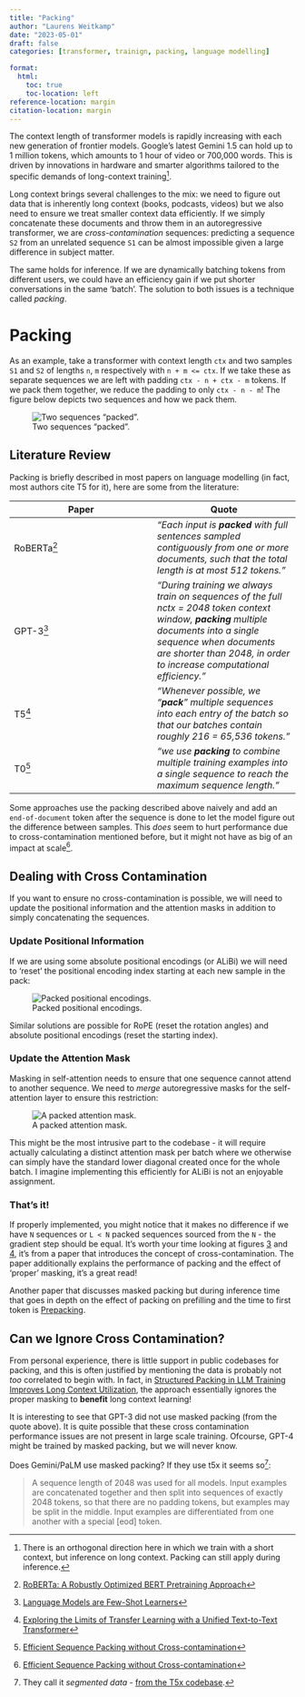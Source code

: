 ```yaml
---
title: "Packing"
author: "Laurens Weitkamp"
date: "2023-05-01"
draft: false
categories: [transformer, trainign, packing, language modelling]

format:
  html:
    toc: true
    toc-location: left
reference-location: margin
citation-location: margin
---
```


The context length of transformer models is rapidly increasing with each new generation of frontier models. Google's latest Gemini 1.5 can hold up to 1 million tokens, which amounts to 1 hour of video or 700,000 words. This is driven by innovations in hardware and smarter algorithms tailored to the specific demands of long-context training[^1].

[^1]: There is an orthogonal direction here in which we train with a short context, but inference on long context. Packing can still apply during inference.

Long context brings several challenges to the mix: we need to figure out data that is inherently long context (books, podcasts, videos) but we also need to ensure we treat smaller context data efficiently. If we simply concatenate these documents and throw them in an autoregressive transformer, we are *cross-contamination* sequences: predicting a sequence `S2` from an unrelated sequence `S1` can be almost impossible given a large difference in subject matter.

The same holds for inference. If we are dynamically batching tokens from different users, we could have an efficiency gain if we put shorter conversations in the same 'batch'. The solution to both issues is a technique called *packing*.

# Packing

As an example, take a transformer with context length `ctx` and two samples `S1` and `S2` of lengths `n`, `m` respectively with `n + m <= ctx`. If we take these as separate sequences we are left with padding `ctx - n + ctx - m` tokens. If we pack them together, we reduce the padding to only `ctx - n - m`! The figure below depicts two sequences and how we pack them.

![Two sequences "packed".](packed_sequences.png)


## Literature Review
Packing is briefly described in most papers on language modelling (in fact, most authors cite T5 for it), here are some from the literature:

| Paper | Quote |
| -- | -- |
| RoBERTa[^2] | *"Each input is ***packed*** with full sentences sampled contiguously from one or more documents, such that the total length is at most 512 tokens."* |
| GPT-3[^3] | *"During training we always train on sequences of the full nctx = 2048 token context window, ***packing*** multiple documents into a single sequence when documents are shorter than 2048, in order to increase computational efficiency."* |
| T5[^4] | *"Whenever possible, we “***pack***” multiple sequences into each entry of the batch so that our batches contain roughly 216 = 65,536 tokens."* |
| T0[^5] | *"we use ***packing*** to combine multiple training examples into a single sequence to reach the maximum sequence length."* |

[^2]: [RoBERTa: A Robustly Optimized BERT Pretraining Approach](https://arxiv.org/abs/1907.11692)
[^3]: [Language Models are Few-Shot Learners](https://arxiv.org/abs/2005.14165)
[^4]: [Exploring the Limits of Transfer Learning with a Unified Text-to-Text Transformer](https://arxiv.org/abs/1910.10683)
[^5]: [Multitask Prompted Training Enables Zero-Shot Task Generalization](https://arxiv.org/abs/2110.08207)

Some approaches use the packing described above naively and add an `end-of-document` token after the sequence is done to let the model figure out the difference between samples. This *does* seem to hurt performance due to cross-contamination mentioned before, but it might not have as big of an impact at scale[^5].

[^5]: [Efficient Sequence Packing without Cross-contamination](https://arxiv.org/abs/2107.02027)

## Dealing with Cross Contamination

If you want to ensure no cross-contamination is possible, we will need to update the positional information and the attention masks in addition to simply concatenating the sequences.

### Update Positional Information

If we are using some absolute positional encodings (or ALiBi) we will need to 'reset' the positional encoding index starting at each new sample in the pack:

![Packed positional encodings.](packed_positional_encoding.png)

Similar solutions are possible for RoPE (reset the rotation angles) and absolute positional encodings (reset the starting index).

### Update the Attention Mask
Masking in self-attention needs to ensure that one sequence cannot attend to another sequence.
We need to *merge* autoregressive masks for the self-attention layer to ensure this restriction:

![A packed attention mask.](packed_attention_mask.png)

This might be the most intrusive part to the codebase - it will require actually calculating a distinct attention mask per batch where we otherwise can simply have the standard lower diagonal created once for the whole batch. I imagine implementing this efficiently for ALiBi is not an enjoyable assignment.

### That's it!
If properly implemented, you might notice that it makes no difference if we have `N` sequences or `L < N` packed sequences sourced from the `N` - the gradient step should be equal. It's worth your time looking at figures [3](https://arxiv.org/pdf/2107.02027.pdf#page=7) and [4](https://arxiv.org/pdf/2107.02027.pdf#page=8), it's from a paper that introduces the concept of cross-contamination. The paper additionally explains the performance of packing and the effect of 'proper' masking, it's a great read!

Another paper that discusses masked packing but during inference time that goes in depth on the effect of packing on prefilling and the time to first token is [Prepacking](https://arxiv.org/abs/2404.09529).

## Can we Ignore Cross Contamination?
From personal experience, there is little support in public codebases for packing, and this is often justified by mentioning the data is probably not *too* correlated to begin with. In fact, in [Structured Packing in LLM Training Improves Long Context Utilization](https://arxiv.org/abs/2312.17296), the approach essentially ignores the proper masking to **benefit** long context learning!

It is interesting to see that GPT-3 did not use masked packing (from the quote above). It is quite possible that these cross contamination performance issues are not present in large scale training. Ofcourse, GPT-4 might be trained by masked packing, but we will never know.

Does Gemini/PaLM use masked packing? If they use t5x it seems so[^8]:

[^8]: They call it *segmented data* - [from the T5x codebase](https://github.com/google-research/t5x/blob/df5da64315dd8ee269626f66bf60eb8f12a37124/t5x/examples/t5/network.py#L310-L317).

> A sequence length of 2048 was used for all models. Input examples are concatenated together and then split into sequences of exactly 2048 tokens, so that there are no padding tokens, but examples may be split in the middle. Input examples are differentiated from one another with a special [eod] token.
